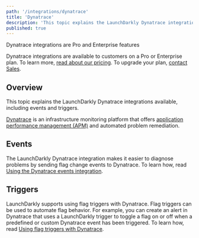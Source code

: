 ```yaml
---
path: '/integrations/dynatrace'
title: 'Dynatrace'
description: 'This topic explains the LaunchDarkly Dynatrace integrations available, including events and triggers.'
published: true
---
```


<Callout intent="primary">
<CalloutTitle>Dynatrace integrations are Pro and Enterprise features</CalloutTitle>
<CalloutDescription>

Dynatrace integrations are available to customers on a Pro or Enterprise plan. To learn more, [read about our pricing](https://launchdarkly.com/pricing/). To upgrade your plan, [contact Sales](https://launchdarkly.com/contact-sales/).

</CalloutDescription>
</Callout>

## Overview

This topic explains the LaunchDarkly Dynatrace integrations available, including events and triggers.

[Dynatrace](https://dynatrace.com/) is an infrastructure monitoring platform that offers [application performance management (APM)](https://en.m.wikipedia.org/wiki/Application_performance_management) and automated problem remediation.

## Events

The LaunchDarkly Dynatrace integration makes it easier to diagnose problems by sending flag change events to Dynatrace. To learn how, read [Using the Dynatrace events integration](/integrations/dynatrace/events).

## Triggers

LaunchDarkly supports using flag triggers with Dynatrace. Flag triggers can be used to automate flag behavior. For example, you can create an alert in Dynatrace that uses a LaunchDarkly trigger to toggle a flag on or off when a predefined or custom Dynatrace event has been triggered. To learn how, read [Using flag triggers with Dynatrace](/integrations/dynatrace/triggers).
